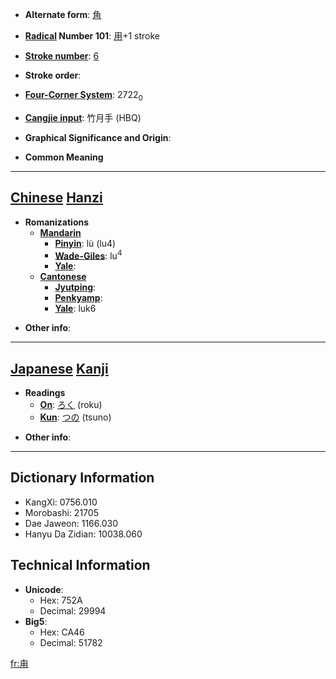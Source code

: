 * '''Alternate form''': [[角]]

* '''[[Wiktionary:Chinese radical index| Radical]] Number 101''': [[Wiktionary:Chinese radical index 用|用]]+1 stroke

* '''[[Wiktionary:Chinese total strokes index|Stroke number]]''': [[Wiktionary:Chinese total strokes index 6|6]]

* '''Stroke order''': 

* '''[[Wiktionary:Chinese four corner index|Four-Corner System]]''': 2722<sub>0</sub>

* '''[[Wiktionary:Chinese Cangjie index|Cangjie input]]''': 竹月手 (HBQ)

* '''Graphical Significance and Origin''': 

* '''Common Meaning'''

----

== [[Chinese]] [[Hanzi]] ==

* '''Romanizations'''
** '''[[Mandarin]]'''
*** '''[[Pinyin]]''': lù (lu4)
*** '''[[Wade-Giles]]''': lu<sup>4</sup>
*** '''[[Yale]]''': 
** '''[[Cantonese]]'''
*** '''[[Jyutping]]''':
*** '''[[Penkyamp]]''': 
*** '''[[Yale]]''': luk6

* '''Other info''': 

----

== [[Japanese]] [[Kanji]] ==

* '''Readings'''
** '''[[On]]''': [[ろく]] (roku)
** '''[[Kun]]''': [[つの]] (tsuno)

* '''Other info''':  

----

== Dictionary Information ==

* KangXi: 0756.010
* Morobashi: 21705
* Dae Jaweon: 1166.030
* Hanyu Da Zidian: 10038.060

== Technical Information ==

* '''Unicode''':
** Hex: 752A
** Decimal: 29994
* '''Big5''':
** Hex: CA46
** Decimal: 51782

[[fr:甪]]